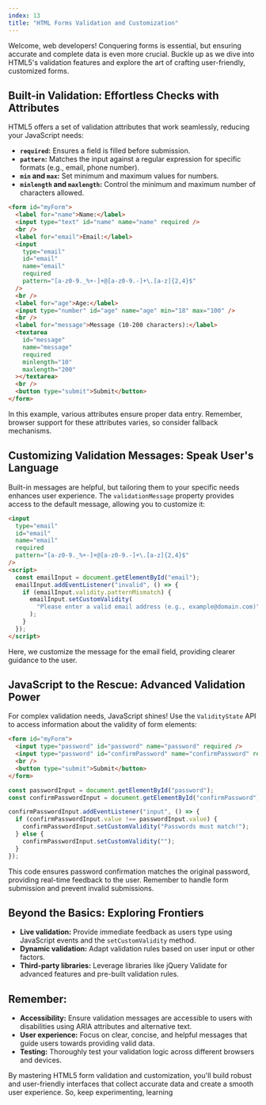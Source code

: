 ```yaml
---
index: 13
title: "HTML Forms Validation and Customization"
---
```


Welcome, web developers! Conquering forms is essential, but ensuring accurate and complete data is even more crucial. Buckle up as we dive into HTML5's validation features and explore the art of crafting user-friendly, customized forms.

## Built-in Validation: Effortless Checks with Attributes

HTML5 offers a set of validation attributes that work seamlessly, reducing your JavaScript needs:

- **`required`:** Ensures a field is filled before submission.
- **`pattern`:** Matches the input against a regular expression for specific formats (e.g., email, phone number).
- **`min` and `max`:** Set minimum and maximum values for numbers.
- **`minlength` and `maxlength`:** Control the minimum and maximum number of characters allowed.

```html
<form id="myForm">
  <label for="name">Name:</label>
  <input type="text" id="name" name="name" required />
  <br />
  <label for="email">Email:</label>
  <input
    type="email"
    id="email"
    name="email"
    required
    pattern="[a-z0-9._%+-]+@[a-z0-9.-]+\.[a-z]{2,4}$"
  />
  <br />
  <label for="age">Age:</label>
  <input type="number" id="age" name="age" min="18" max="100" />
  <br />
  <label for="message">Message (10-200 characters):</label>
  <textarea
    id="message"
    name="message"
    required
    minlength="10"
    maxlength="200"
  ></textarea>
  <br />
  <button type="submit">Submit</button>
</form>
```

In this example, various attributes ensure proper data entry. Remember, browser support for these attributes varies, so consider fallback mechanisms.

## Customizing Validation Messages: Speak User's Language

Built-in messages are helpful, but tailoring them to your specific needs enhances user experience. The `validationMessage` property provides access to the default message, allowing you to customize it:

```html
<input
  type="email"
  id="email"
  name="email"
  required
  pattern="[a-z0-9._%+-]+@[a-z0-9.-]+\.[a-z]{2,4}$"
/>
<script>
  const emailInput = document.getElementById("email");
  emailInput.addEventListener("invalid", () => {
    if (emailInput.validity.patternMismatch) {
      emailInput.setCustomValidity(
        "Please enter a valid email address (e.g., example@domain.com)"
      );
    }
  });
</script>
```

Here, we customize the message for the email field, providing clearer guidance to the user.

## JavaScript to the Rescue: Advanced Validation Power

For complex validation needs, JavaScript shines! Use the `ValidityState` API to access information about the validity of form elements:

```html
<form id="myForm">
  <input type="password" id="password" name="password" required />
  <input type="password" id="confirmPassword" name="confirmPassword" required />
  <br />
  <button type="submit">Submit</button>
</form>
```

```javascript
const passwordInput = document.getElementById("password");
const confirmPasswordInput = document.getElementById("confirmPassword");

confirmPasswordInput.addEventListener("input", () => {
  if (confirmPasswordInput.value !== passwordInput.value) {
    confirmPasswordInput.setCustomValidity("Passwords must match!");
  } else {
    confirmPasswordInput.setCustomValidity("");
  }
});
```

This code ensures password confirmation matches the original password, providing real-time feedback to the user. Remember to handle form submission and prevent invalid submissions.

## Beyond the Basics: Exploring Frontiers

- **Live validation:** Provide immediate feedback as users type using JavaScript events and the `setCustomValidity` method.
- **Dynamic validation:** Adapt validation rules based on user input or other factors.
- **Third-party libraries:** Leverage libraries like jQuery Validate for advanced features and pre-built validation rules.

## Remember:

- **Accessibility:** Ensure validation messages are accessible to users with disabilities using ARIA attributes and alternative text.
- **User experience:** Focus on clear, concise, and helpful messages that guide users towards providing valid data.
- **Testing:** Thoroughly test your validation logic across different browsers and devices.

By mastering HTML5 form validation and customization, you'll build robust and user-friendly interfaces that collect accurate data and create a smooth user experience. So, keep experimenting, learning
